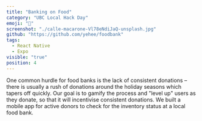 ```yaml
---
title: "Banking on Food"
category: "UBC Local Hack Day"
emoji: "🎁"
screenshot: "./calle-macarone-Vl78eNdiJaQ-unsplash.jpg"
github: "https://github.com/yehee/foodbank"
tags:
  - React Native
  - Expo
visible: "true"
position: 4
---
```


One common hurdle for food banks is the lack of consistent donations &ndash; there is usually a rush of donations around the holiday seasons which tapers off quickly. Our goal is to gamify the process and "level up" users as they donate, so that it will incentivise consistent donations. We built a mobile app for active donors to check for the inventory status at a local food bank.
